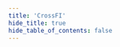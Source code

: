 ```yaml
---
title: 'CrossFI'
hide_title: true
hide_table_of_contents: false
---
```



<ChainLayout>
  <ChainHero
    name="CrossFI"
    iconUrl="img/"
    bgColor=""
    scope="testnet"
    chainId="crossfi-evm-testnet-1"
    nodeVersion="v0.4.0"
    token=""
    stakeUrl=""
    restakeUrl=""
    websiteUrl="https://crossfi.org/"
    githubUrl="https://github.com/crossfichain"
    xUrl="https://x.com/crossfichain"
    discordUrl="https://discord.gg/crossfi"
  />

  <ProductLinks
    appUrl=""
    appImageUrl="img/products/"
    explorerUrl=""
    faucetUrl=""
  />

  <ToolsGrid
    chainName="crossfi"
    showInstall={true}
    showUpgrade={true}
    showGenesis={true}
    showCli={true}
    showEndpoints={true}
    showStateSync={true}
    showSnapshot={true}
    showLivePeers={true}
    showSeed={true}
    showAddressBook={true}
    showExplorersList={false}
    showPublicEndpoints={false}
    showUsefulTools={false}
    showUpgradeWatcher={false}
  />

</ChainLayout>
